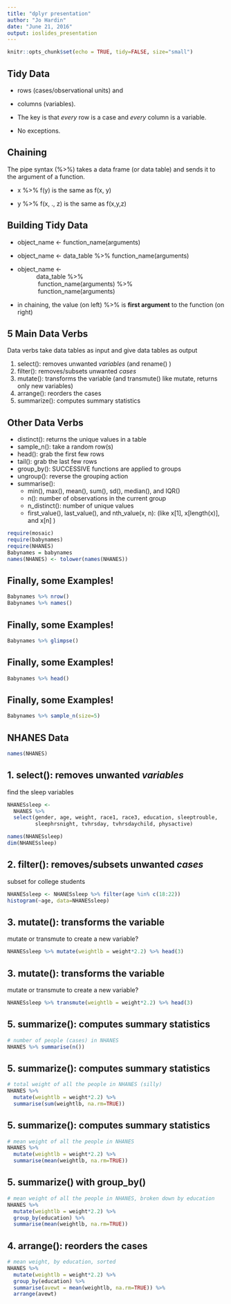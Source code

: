 ```yaml
---
title: "dplyr presentation"
author: "Jo Hardin"
date: "June 21, 2016"
output: ioslides_presentation
---
```


```r
knitr::opts_chunk$set(echo = TRUE, tidy=FALSE, size="small")
```

## Tidy Data

- rows (cases/observational units) and 
- columns (variables).  

- The key is that *every* row is a case and *every* column is a variable.  

- No exceptions.

## Chaining 

The pipe syntax (%>%) takes a data frame (or data table) and sends it to the argument of a function.  


- x %>% f(y) is the same as f(x, y)

- y %>% f(x, ., z) is the same as f(x,y,z)


## Building Tidy Data

- object_name <- function_name(arguments) 
- object_name <- data_table %>% function_name(arguments) 
- object_name <-   
  &nbsp; &nbsp; &nbsp; &nbsp; &nbsp; &nbsp;data_table %>%  
  &nbsp; &nbsp; &nbsp; &nbsp; &nbsp; &nbsp; function_name(arguments) %>%  
  &nbsp; &nbsp; &nbsp; &nbsp; &nbsp; &nbsp; function_name(arguments)

- in chaining, the value (on left) %>% is **first argument** to the function (on right)


## 5 Main Data Verbs

Data verbs take data tables as input and give data tables as output

1. select(): removes unwanted *variables* (and rename() )
2. filter():  removes/subsets unwanted *cases*
3. mutate(): transforms the variable (and transmute() like mutate, returns only new variables)
4. arrange(): reorders the cases
5. summarize(): computes summary statistics

## Other Data Verbs
- distinct(): returns the unique values in a table
- sample_n(): take a random row(s)
- head():  grab the first few rows
- tail(): grab the last few rows
- group_by(): SUCCESSIVE functions are applied to groups
- ungroup():  reverse the grouping action
- summarise():  
    + min(), max(), mean(), sum(), sd(), median(), and IQR()
    + n(): number of observations in the current group
    + n_distinct(): number of unique values
    + first_value(), last_value(), and nth_value(x, n): (like x[1], x[length(x)], and x[n] )


```r
require(mosaic)
require(babynames)
require(NHANES)
Babynames = babynames
names(NHANES) <- tolower(names(NHANES))
```

## Finally, some Examples!

```r
Babynames %>% nrow()
Babynames %>% names()
```

## Finally, some Examples!

```r
Babynames %>% glimpse()
```

## Finally, some Examples!

```r
Babynames %>% head()
```

## Finally, some Examples!

```r
Babynames %>% sample_n(size=5)
```


## NHANES Data

```r
names(NHANES)
```

## 1. select(): removes unwanted *variables*


find the sleep variables

```r
NHANESsleep <- 
  NHANES %>% 
  select(gender, age, weight, race1, race3, education, sleeptrouble,
         sleephrsnight, tvhrsday, tvhrsdaychild, physactive)

names(NHANESsleep)
dim(NHANESsleep)
```

## 2. filter():  removes/subsets unwanted *cases* 

subset for college students

```r
NHANESsleep <- NHANESsleep %>% filter(age %in% c(18:22))
histogram(~age, data=NHANESsleep)
```

## 3. mutate(): transforms the variable 

mutate or transmute to create a new variable?

```r
NHANESsleep %>% mutate(weightlb = weight*2.2) %>% head(3)
```

## 3. mutate(): transforms the variable 

mutate or transmute to create a new variable?

```r
NHANESsleep %>% transmute(weightlb = weight*2.2) %>% head(3)
```

## 5. summarize(): computes summary statistics

```r
# number of people (cases) in NHANES
NHANES %>% summarise(n())
```

## 5. summarize(): computes summary statistics

```r
# total weight of all the people in NHANES (silly)
NHANES %>% 
  mutate(weightlb = weight*2.2) %>% 
  summarise(sum(weightlb, na.rm=TRUE))
```

## 5. summarize(): computes summary statistics

```r
# mean weight of all the people in NHANES
NHANES %>% 
  mutate(weightlb = weight*2.2) %>% 
  summarise(mean(weightlb, na.rm=TRUE))
```

## 5. summarize() with group_by()

```r
# mean weight of all the people in NHANES, broken down by education
NHANES %>% 
  mutate(weightlb = weight*2.2) %>% 
  group_by(education) %>% 
  summarise(mean(weightlb, na.rm=TRUE))
```

## 4. arrange(): reorders the cases

```r
# mean weight, by education, sorted
NHANES %>% 
  mutate(weightlb = weight*2.2) %>% 
  group_by(education) %>% 
  summarise(avewt = mean(weightlb, na.rm=TRUE)) %>% 
  arrange(avewt)
```